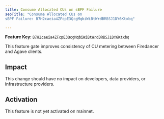 ```yaml
---
title: Consume Allocated CUs on sBPF Failure 
seoTitle: "Consume Allocated CUs on
sBPF Failure: B7H2caeia4ZFcpE3QcgMqbiWiBtWrdBRBSJ1DY6Ktxbq"

---
```


**Feature Key**:
[`B7H2caeia4ZFcpE3QcgMqbiWiBtWrdBRBSJ1DY6Ktxbq`](https://explorer.solana.com/address/B7H2caeia4ZFcpE3QcgMqbiWiBtWrdBRBSJ1DY6Ktxbq)

This feature gate improves consistency of CU metering between Firedancer and
Agave clients.

## Impact

This change should have no impact on developers, data providers, or
infrastructure providers.

## Activation

This feature is not yet activated on mainnet.

